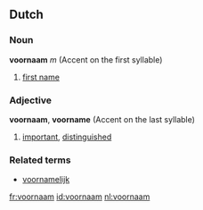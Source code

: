 ==Dutch==

===Noun===
'''voornaam''' ''m'' (Accent on the first syllable)

# [[first name]]

===Adjective===
'''voornaam''', '''voorname'''  (Accent on the last syllable)

# [[important]], [[distinguished]]

===Related terms===
*[[voornamelijk]]

[[fr:voornaam]]
[[id:voornaam]]
[[nl:voornaam]]